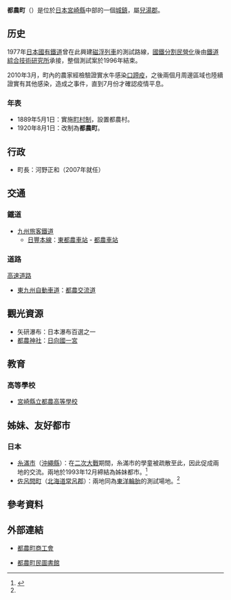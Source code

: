 {{日本町村
| 自治體名=都農
| 町村=町
| 圖像=[[File:Tsuno-jinja_haiden.JPG|240px]]
| 圖像說明=[[都農神社|都農神社]]（[[日向國|日向國]][[一宮|一宮]]）
| 町村章=
| 日文原名=都農町
| 平假名=つのちょう
| 羅馬字拼音=Tsuno-chō
| 都道府縣=宮崎縣
| 支廳=
| 郡=兒湯郡
| 編號=45406-1
| 面積=102.33
| 邊界未定=
| 人口=11,356
| 統計時間=2008年10月1日
| 自治體=[[日向市|日向市]]、[[川南町|川南町]]、[[木城町|木城町]] 
| 樹=[[銀杏|銀杏]]
| 花=[[蘭花|蘭花]]
| 鳥=[[暗綠繡眼鳥|暗綠繡眼鳥]]
| 其他象徵物=
| 其他象徵=
| 首長=[[河野正和|河野正和]]
| 卸任日期=2011年
| 郵遞區號=889-1201
| 所在地=兒湯郡都農町大字川北4874-2
| 電話號碼=983-25-1021
| 外部連結={{url|https://www.town.tsuno.lg.jp}}
| 經度=
| 緯度=
| 地圖=[[File:_Tsuno_in_Miyazaki_Prefecture.png|250px]]
| 註記=人口：[http://www.town.tsuno.miyazaki.jp/hp/?P=CYU&N=TOUKEI&M=1 都農町官方網頁]
}}
'''都農町'''（{{jpn|j=都農町|hg=つのちょう|rm=Tsuno chō|f=y}}）是位於[[日本|日本]][[宮崎縣|宮崎縣]]中部的一個[[城鎮|城鎮]]，屬[[兒湯郡|兒湯郡]]。

== 历史 ==

1977年[[日本國有鐵道|日本國有鐵道]]曾在此興建[[磁浮列車|磁浮列車]]的測試路線{{Tsl|ja|リニア実験線|直線實驗線}}，[[國鐵分割民營化|國鐵分割民營化]]後由[[鐵道綜合技術研究所|鐵道綜合技術研究所]]承接，整個測試案於1996年結束。

2010年3月，町內的農家經檢驗證實水牛感染[[口蹄疫|口蹄疫]]，之後兩個月周邊區域也陸續證實有其他感染，造成{{tsl|ja|2010年日本における口蹄疫の流行|2010年日本爆發口蹄疫}}之事件，直到7月份才確認疫情平息。

=== 年表 ===
* 1889年5月1日：實施[[町村制|町村制]]，設置都農村。
* 1920年8月1日：改制為'''都農町'''。

== 行政 ==
*町長：河野正和（2007年就任）

==交通==
===鐵道===
* [[九州旅客鐵道|九州旅客鐵道]]
** [[日豐本線|日豐本線]]：[[東都農車站|東都農車站]] - [[都農車站|都農車站]]

=== 道路 ===
; [[高速道路|高速道路]]
* [[東九州自動車道|東九州自動車道]]：[[都農交流道|都農交流道]]

==觀光資源==
* 矢研瀑布：日本瀑布百選之一
* [[都農神社|都農神社]]：[[日向國|日向國]][[一宮|一宮]]

==教育==
===高等學校===
* [[宮崎縣立都農高等學校|宮崎縣立都農高等學校]]

==姊妹、友好都市==
===日本===
* [[糸滿市|糸滿市]]（[[沖繩縣|沖繩縣]]）：在[[二次大戰|二次大戰]]期間，糸滿市的學童被疏散至此，因此促成兩地的交流。兩地於1993年12月締結為姊妹都市。<ref name=simai1>{{Cite web| publisher=都農町公所| title=姊妹都市| url=http://www.town.tsuno.miyazaki.jp/tsuno/gif/simai1.htm| accessdate=2008年10月22日| language=ja}}{{dead link|date=2018年4月 |bot=InternetArchiveBot |fix-attempted=yes }}</ref>
* [[佐呂間町|佐呂間町]]（[[北海道|北海道]][[常呂郡|常呂郡]]）：兩地同為[[東洋輪胎|東洋輪胎]]的測試場地。<ref name= simai1/>

== 參考資料 ==
{{reflist}}

==外部連結==
{{commonscat|Tsuno, Miyazaki}}
* {{Ja icon}} [http://www.miya-shoko.or.jp/tsuno/ 都農町商工會] {{Wayback|url=http://www.miya-shoko.or.jp/tsuno/ |date=20090210061714 }}
* {{Ja icon}} [http://lib.town.tsuno.miyazaki.jp/ 都農町民圖書館] {{Wayback|url=http://lib.town.tsuno.miyazaki.jp/ |date=20090810223229 }}

{{宮崎縣}}
{{Authority control}}